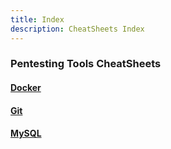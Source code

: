 ```yaml
---
title: Index 
description: CheatSheets Index
---
```

### Pentesting Tools CheatSheets
#### [Docker](/docs/Linux/cheatsheets/docker)
#### [Git](/docs/Linux/cheatsheets/git)
#### [MySQL](/docs/Linux/cheatsheets/mysql)
